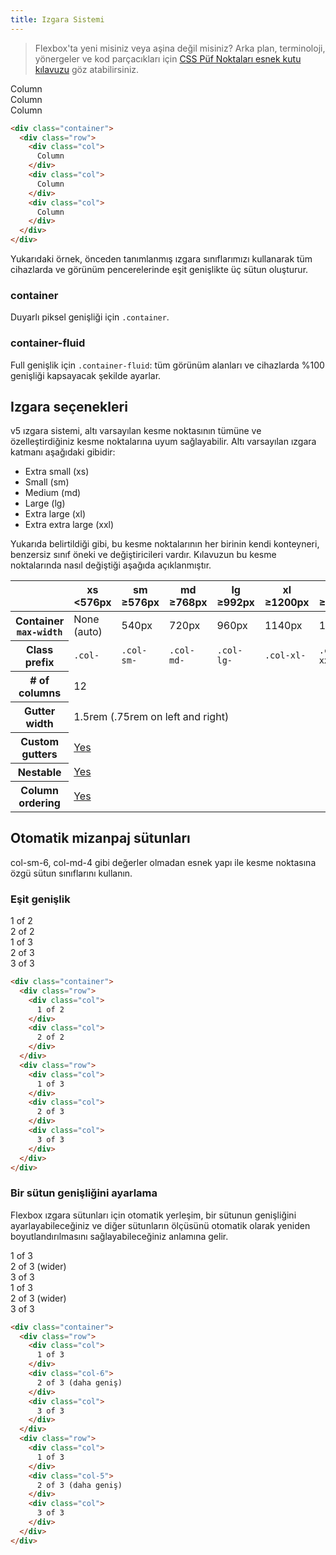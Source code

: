 ```yaml
---
title: Izgara Sistemi
---
```


> Flexbox'ta yeni misiniz veya aşina değil misiniz? Arka plan, terminoloji, yönergeler ve kod parçacıkları için [CSS Püf Noktaları esnek kutu kılavuzu](https://css-tricks.com/snippets/css/a-guide-to-flexbox/#flexbox-background) göz atabilirsiniz.

<div class="p-2 border bdr-2 mb-3">
    <div class="container">
      <div class="row">
        <div class="col p-2 border bg-gray">
          Column
        </div>
        <div class="col p-2 border bg-gray">
          Column
        </div>
        <div class="col p-2 border bg-gray">
          Column
        </div>
      </div>
    </div>
</div>

```html title="html"
<div class="container">
  <div class="row">
    <div class="col">
      Column
    </div>
    <div class="col">
      Column
    </div>
    <div class="col">
      Column
    </div>
  </div>
</div>
```
Yukarıdaki örnek, önceden tanımlanmış ızgara sınıflarımızı kullanarak tüm cihazlarda ve görünüm
pencerelerinde eşit genişlikte üç sütun oluşturur.

### container
Duyarlı piksel genişliği için <code>.container</code>.

### container-fluid
Full genişlik için <code>.container-fluid</code>: tüm görünüm alanları ve cihazlarda %100 genişliği
kapsayacak şekilde ayarlar.

## Izgara seçenekleri
v5 ızgara sistemi, altı varsayılan kesme noktasının tümüne ve özelleştirdiğiniz kesme noktalarına uyum sağlayabilir.
Altı varsayılan ızgara katmanı aşağıdaki gibidir:

* Extra small (xs)
* Small (sm)
* Medium (md)
* Large (lg)
* Extra large (xl)
* Extra extra large (xxl)

Yukarıda belirtildiği gibi, bu kesme noktalarının her birinin kendi konteyneri, benzersiz sınıf öneki ve
değiştiricileri vardır. Kılavuzun bu kesme noktalarında nasıl değiştiği aşağıda açıklanmıştır.

<table class="table mb-4">
  <thead>
    <tr>
      <th scope="col"></th>
      <th scope="col">
        xs
        <span class="fw-normal">&lt;576px</span>
      </th>
      <th scope="col">
        sm
        <span class="fw-normal">≥576px</span>
      </th>
      <th scope="col">
        md
        <span class="fw-normal">≥768px</span>
      </th>
      <th scope="col">
        lg
        <span class="fw-normal">≥992px</span>
      </th>
      <th scope="col">
        xl
        <span class="fw-normal">≥1200px</span>
      </th>
      <th scope="col">
        xxl
        <span class="fw-normal">≥1400px</span>
      </th>
    </tr>
  </thead>
  <tbody>
    <tr>
      <th class="text-nowrap" scope="row">Container <code class="fw-normal">max-width</code></th>
      <td>None (auto)</td>
      <td>540px</td>
      <td>720px</td>
      <td>960px</td>
      <td>1140px</td>
      <td>1320px</td>
    </tr>
    <tr>
      <th class="text-nowrap" scope="row">Class prefix</th>
      <td><code>.col-</code></td>
      <td><code>.col-sm-</code></td>
      <td><code>.col-md-</code></td>
      <td><code>.col-lg-</code></td>
      <td><code>.col-xl-</code></td>
      <td><code>.col-xxl-</code></td>
    </tr>
    <tr>
      <th class="text-nowrap" scope="row"># of columns</th>
      <td colspan="6">12</td>
    </tr>
    <tr>
      <th class="text-nowrap" scope="row">Gutter width</th>
      <td colspan="6">1.5rem (.75rem on left and right)</td>
    </tr>
    <tr>
      <th class="text-nowrap" scope="row">Custom gutters</th>
      <td colspan="6"><a href="/docs/5.0/layout/gutters/">Yes</a></td>
    </tr>
    <tr>
      <th class="text-nowrap" scope="row">Nestable</th>
      <td colspan="6"><a href="#nesting">Yes</a></td>
    </tr>
    <tr>
      <th class="text-nowrap" scope="row">Column ordering</th>
      <td colspan="6"><a href="/docs/5.0/layout/columns/#reordering">Yes</a></td>
    </tr>
  </tbody>
</table>

## Otomatik mizanpaj sütunları
col-sm-6, col-md-4 gibi değerler olmadan esnek yapı ile kesme noktasına özgü sütun sınıflarını kullanın.

### Eşit genişlik

<div class="p-2 border bdr-2 mb-3">
    <div class="container">
      <div class="row">
        <div class="col p-2 border bg-gray">
          1 of 2
        </div>
        <div class="col p-2 border bg-gray">
          2 of 2
        </div>
      </div>
      <div class="row">
        <div class="col p-2 border bg-gray">
          1 of 3
        </div>
        <div class="col p-2 border bg-gray">
          2 of 3
        </div>
        <div class="col p-2 border bg-gray">
          3 of 3
        </div>
      </div>
    </div>
</div>

```html title="html"
<div class="container">
  <div class="row">
    <div class="col">
      1 of 2
    </div>
    <div class="col">
      2 of 2
    </div>
  </div>
  <div class="row">
    <div class="col">
      1 of 3
    </div>
    <div class="col">
      2 of 3
    </div>
    <div class="col">
      3 of 3
    </div>
  </div>
</div>
```

### Bir sütun genişliğini ayarlama
Flexbox ızgara sütunları için otomatik yerleşim, bir sütunun genişliğini ayarlayabileceğiniz ve diğer
sütunların ölçüsünü otomatik olarak yeniden boyutlandırılmasını sağlayabileceğiniz anlamına gelir.

<div class="p-2 border bdr-2 mb-3">
    <div class="container">
      <div class="row">
        <div class="col p-2 border bg-gray">
          1 of 3
        </div>
        <div class="col-6 p-2 border bg-gray">
          2 of 3 (wider)
        </div>
        <div class="col p-2 border bg-gray">
          3 of 3
        </div>
      </div>
      <div class="row">
        <div class="col p-2 border bg-gray">
          1 of 3
        </div>
        <div class="col-5 p-2 border bg-gray">
          2 of 3 (wider)
        </div>
        <div class="col p-2 border bg-gray">
          3 of 3
        </div>
      </div>
    </div>
</div>

```html title="html"
<div class="container">
  <div class="row">
    <div class="col">
      1 of 3
    </div>
    <div class="col-6">
      2 of 3 (daha geniş)
    </div>
    <div class="col">
      3 of 3
    </div>
  </div>
  <div class="row">
    <div class="col">
      1 of 3
    </div>
    <div class="col-5">
      2 of 3 (daha geniş)
    </div>
    <div class="col">
      3 of 3
    </div>
  </div>
</div>
```